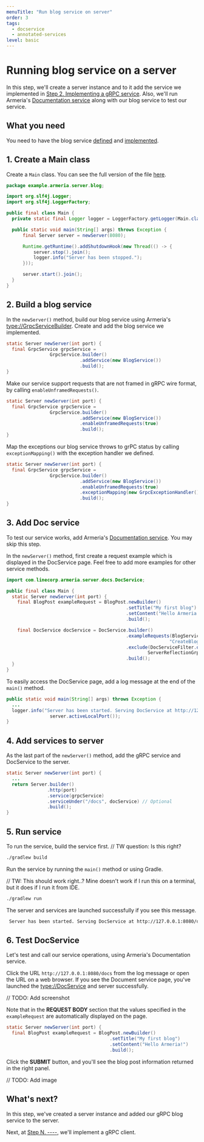 ```yaml
---
menuTitle: "Run blog service on server"
order: 3
tags:
  - docservice
  - annotated-services
level: basic
---
```


# Running blog service on a server

In this step, we'll create a server instance and to it add the service we implemented in [Step 2. Implementing a gRPC service](/tutorials/grpc/blog/implement-grpc-service). Also, we'll run Armeria's [Documentation service](/docs/server-docservice) along with our blog service to test our service.

<TutorialSteps current={3} />

## What you need

You need to have the blog service [defined](/tutorials/grpc/blog/define-service) and [implemented](/tutorials/grpc/blog/implement-grpc-service).

## 1. Create a Main class

Create a `Main` class. You can see the full version of the file [here](https://github.com/line/armeria-examples/blob/master/tutorials/rest-api-annotated-service/src/main/java/example/armeria/server/blog/Main.java).

```java filename=Main.java
package example.armeria.server.blog;

import org.slf4j.Logger;
import org.slf4j.LoggerFactory;

public final class Main {
  private static final Logger logger = LoggerFactory.getLogger(Main.class);

  public static void main(String[] args) throws Exception {
      final Server server = newServer(8080);

      Runtime.getRuntime().addShutdownHook(new Thread(() -> {
          server.stop().join();
          logger.info("Server has been stopped.");
      }));

      server.start().join();
  }
}
```

## 2. Build a blog service

In the `newServer()` method, build our blog service using Armeria's <type://GrpcServiceBuilder>. Create and add the blog service we implemented.

```java filename=Main.java
static Server newServer(int port) {
  final GrpcService grpcService =
                GrpcService.builder()
                           .addService(new BlogService())
                           .build();
}
```

Make our service support requests that are not framed in gRPC wire format, by calling `enableUnframedRequests()`.

```java filename=Main.java
static Server newServer(int port) {
  final GrpcService grpcService =
                GrpcService.builder()
                           .addService(new BlogService())
                           .enableUnframedRequests(true)
                           .build();
}
```

Map the exceptions our blog service throws to grPC status by calling `exceptionMapping()` with the exception handler we defined.

```java filename=Main.java
static Server newServer(int port) {
  final GrpcService grpcService =
                GrpcService.builder()
                           .addService(new BlogService())
                           .enableUnframedRequests(true)
                           .exceptionMapping(new GrpcExceptionHandler())
                           .build();
}
```

## 3. Add Doc service

To test our service works, add Armeria's [Documentation service](/docs/server-docservice). You may skip this step.

In the `newServer()` method, first create a request example which is displayed in the DocService page. Feel free to add more examples for other service methods.

```java filename=Main.java highlight=1,6-13
import com.linecorp.armeria.server.docs.DocService;

public final class Main {
  static Server newServer(int port) {
    final BlogPost exampleRequest = BlogPost.newBuilder()
                                            .setTitle("My first blog")
                                            .setContent("Hello Armeria!")
                                            .build();

    final DocService docService = DocService.builder()
                                            .exampleRequests(BlogServiceGrpc.SERVICE_NAME,
                                                            "CreateBlogPost", exampleRequest)
                                            .exclude(DocServiceFilter.ofServiceName(
                                                    ServerReflectionGrpc.SERVICE_NAME))
                                            .build();
  }
}
```

To easily access the DocService page, add a log message at the end of the `main()` method.

```java filename=Main.java highlight=2
public static void main(String[] args) throws Exception {
  ...
  logger.info("Server has been started. Serving DocService at http://127.0.0.1:{}/docs",
                server.activeLocalPort());
}
```

## 4. Add services to server

As the last part of the `newServer()` method, add the gRPC service and DocService to the server.

```java filename=Main.java
static Server newServer(int port) {
  ...
  return Server.builder()
               .http(port)
               .service(grpcService)
               .serviceUnder("/docs", docService) // Optional
               .build();
}
```

## 5. Run service

To run the service, build the service first.
// TW question: Is this right?

```bash
./gradlew build
```

Run the service by running the `main()` method or using Gradle.

// TW: This should work right..? Mine doesn't work if I run this on a terminal, but it does if I run it from IDE.

```bash
./gradlew run
```

The server and services are launched successfully if you see this message.

```bash
 Server has been started. Serving DocService at http://127.0.0.1:8080/docs
```

## 6. Test DocService

Let's test and call our service operations, using Armeria's Documentation service.

Click the URL `http://127.0.0.1:8080/docs` from the log message or open the URL on a web browser. If you see the Document service page, you've launched the <type://DocService> and server successfully.

// TODO: Add screenshot

Note that in the **REQUEST BODY** section that the values specified in the `exampleRequest` are automatically displayed on the page.

```java filename=Main.java highlight=5-8
static Server newServer(int port) {
  final BlogPost exampleRequest = BlogPost.newBuilder()
                                      .setTitle("My first blog")
                                      .setContent("Hello Armeria!")
                                      .build();
```

Click the **SUBMIT** button, and you'll see the blog post information returned in the right panel.

// TODO: Add image

## What's next?

In this step, we've created a server instance and added our gRPC blog service to the server.

Next, at [Step N. ----](/tutorials/grpc/blog/develop-grpc-client), we'll implement a gRPC client.

<TutorialSteps current={3} />
